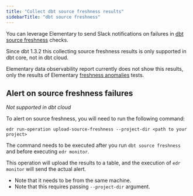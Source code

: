 ```yaml
---
title: "Collect dbt source freshness results"
sidebarTitle: "dbt source freshness"
---
```


You can leverage Elementary to send Slack notifications on failures in [dbt source freshness](https://docs.getdbt.com/docs/deploy/source-freshness) checks.

<Warning>
  Since dbt 1.3.2 this collecting source freshness results is only supported in
  dbt core, not in dbt cloud.
</Warning>

Elementary data observability report currently does not show this results, only the results of Elementary [freshness anomalies](/guides/anomaly-detection-tests/freshness-anomalies) tests.

## Alert on source freshness failures

_Not supported in dbt cloud_

To alert on source freshness, you will need to run the following command:

```shell
edr run-operation upload-source-freshness --project-dir <path to your project>
```

The command needs to be executed after you run `dbt source freshness` and before executing `edr monitor`.

This operation will upload the results to a table, and the execution of `edr monitor` will send the actual alert.

- Note that it needs to be from the same machine.
- Note that this requires passing `--project-dir` argument.
